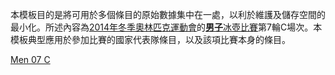<noinclude>
本模板目的是將可用於多個條目的原始數據集中在一處，以利於維護及儲存空間的最小化。所述內容為[[2014年冬季奧林匹克運動會]]的[[2014年冬季奧林匹克運動會男子冰壺比賽|'''男子'''冰壺比賽]]第7輪C場次。本模板典型應用於參加比賽的國家代表隊條目，以及該項比賽本身的條目。
</noinclude>{{Curlingbox
| sheet = C {{v|2014 Winter Olympics men's curling draw 7 sheet C}}
| team1 = {{flagIOC|USA|2014年冬季}}（[[约翰·舒斯特|舒斯特]]）
|0|0|4|0|0|0|4|0|0|X| |8
| team2 = {{flagIOC|GER|2014年冬季}}（[[John Jahr|Jahr]]）{{X}}
|0|1|0|1|0|1|0|1|1|X| |5
}}<noinclude>
{{2014 Winter Olympics curling convenience template navbox}}
[[Category:2014年冬季奧林匹克運動會冰壺比賽模板|Men 07 C]]
</noinclude>